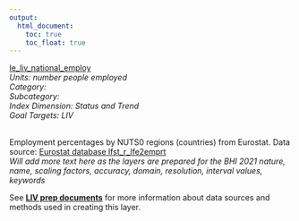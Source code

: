 ```yaml
---
output:
  html_document:
    toc: true
    toc_float: true
---
```


[le_liv_national_employ](https://github.com/OHI-Baltic/bhi-prep/blob/master/layers/le_liv_national_employ_bhi2019.csv)\
*Units: number people employed*\
*Category:*\
*Subcategory:*\
*Index Dimension: Status and Trend*\
*Goal Targets: LIV*\
<br>

Employment percentages by NUTS0 regions (countries) from Eurostat. Data source: [Eurostat database lfst_r_lfe2emprt](https://ec.europa.eu/eurostat/web/products-datasets/-/lfst_r_lfe2emprt)\
*Will add more text here as the layers are prepared for the BHI 2021*
*nature, name, scaling factors, accuracy, domain, resolution, interval values, keywords*

See [**LIV prep documents**](https://github.com/OHI-Baltic/bhi-prep/blob/master/prep/LIV/v2021/liv_prep.md) for more information about data sources and methods used in creating this layer.

<br>

